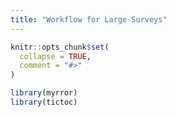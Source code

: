 ```yaml
---
title: "Workflow for Large Surveys"
---
```


```r
knitr::opts_chunk$set(
  collapse = TRUE,
  comment = "#>"
)
```

```r
library(myrror)
library(tictoc)
```

```r

```

```r


```
